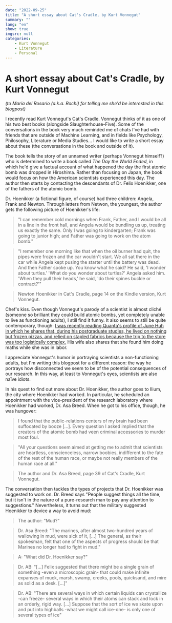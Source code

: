 ```yaml
---
date: "2022-09-25"
title: "A short essay about Cat's Cradle, by Kurt Vonnegut"
summary: ""
lang: "en"
show: true
imgsrc: null
categories:
    - Kurt Vonnegut
    - Literature
    - Personal
---
```


# A short essay about Cat's Cradle, by Kurt Vonnegut

*(to María del Rosario (a.k.a. Rochi) for telling me she'd be interested in this blogpost)*

I recently read Kurt Vonnegut's Cat's Cradle. Vonnegut thinks of it as one of his two best books (alongside Slaughterhouse-Five). Some of the conversations in the book very much reminded me of chats I've had with friends that are outside of Machine Learning, and in fields like Psychology, Philosophy, Literature or Media Studies... I would like to write a short essay about these (the conversations in the book and outside of it).
<!-- This essay contains major spoliers for the book, so feel free to stop here and give it a read if you're into parodies, commentary on science, religion, and politics. -->

The book tells the story of an unnamed writer (perhaps Vonnegut himself?) who is determined to write a book called *The Day the World Ended*, in which he'd give a factual account of what happened the day the first atomic bomb was dropped in Hiroshima. Rather than focusing on Japan, the book would focus on how the American scientists experienced this day. The author then starts by contacting the descendants of Dr. Felix Hoenikker, one of the fathers of the atomic bomb.

Dr. Hoenikker (a fictional figure, of course) had three children: Angela, Frank and Newton. Through letters from Netwon, the youngest, the author gets the following picture of Hoenikker's life:

> "I can remember cold mornings when Frank, Father, and I would be all in a line in the front hall, and Angela would be bundling us up, treating us exactly the same. Only I was going to kindergarten; Frank was going to junior high; and Father was going to work on the atom bomb."

> "I remember one morning like that when the oil burner had quit, the pipes were frozen and the car wouldn't start. We all sat there in the car while Angela kept pusing the starter until the battery was dead. And then Father spoke up. You know what he said? He said, 'I wonder about turtles.' 'What do you wonder about turtles?' Angela asked him. 'When they pull their heads,' he said, 'do their spines buckle or contract?'"

> Newton Hoenikker in Cat's Cradle, page 14 on the Kindle version, Kurt Vonnegut.

Chef's kiss. Even though Vonnegut's parody of a scientist is almost cliché (someone so brilliant they could build atomic bombs, yet completely unable to live as functioning adults), I still find it funny. It also seems to still be quite contemporary, though: [I was recently reading Quanta's profile of June Huh in which he shares that, during his postgraduate studies, he lived on nothing but frozen pizzas, and relied on stapled fabrics because the trip to the store was too logistically complex.](https://www.quantamagazine.org/june-huh-high-school-dropout-wins-the-fields-medal-20220705/) His wife also shares that she found him doing maths while she was in labor.

I appreciate Vonnegut's humor in portraying scientists a non-functioning adults, but I'm writing this blogpost for a different reason: the way he portrays how disconnected we seem to be of the potential consequences of our research. In this way, at least to Vonnegut's eyes, scientists are also naïve idiots.

In his quest to find out more about Dr. Hoenikker, the author goes to Ilium, the city where Hoenikker had worked. In particular, he scheduled an appointment with the vice-president of the research laboratory where Hoenikker had worked, Dr. Asa Breed. When he got to his office, though, he was hungover:

> I found that the public-relations centers of my brain had been suffocated by booze [...]. Every question I asked implied that the creators of the atomic bomb had veen criminal accessories to murder most foul.

> "All your questions seem aimed at getting me to admit that scientists are heartless, conscienceless, narrow boobies, indifferent to the fate of the rest of the human race, or maybe not really members of the human race at all."

> The author and Dr. Asa Breed, page 39 of Cat's Cradle, Kurt Vonnegut.

The conversation then tackles the types of projects that Dr. Hoenikker was suggested to work on. Dr. Breed says "People suggest things all the time, but it isn't in the nature of a pure-research man to pay any attention to suggestions." Nevertheless, it turns out that the military suggested Hoenikker to device a way to avoid mud:

> The author: "Mud?"

> Dr. Asa Breed: "The marines, after almost two-hundred years of wallowing in mud, were sick of it, [...] The general, as their spokesman, felt that one of the aspects of progress should be that Marines no longer had to fight in mud."

> A: "What did Dr. Hoenikker say?"

> Dr. AB: "[...] Felix suggested that there might be a single grain of something -even a microscopic grain- that could make infinite expanses of muck, marsh, swamp, creeks, pools, quicksand, and mire as solid as a desk. [...]"

> Dr. AB: "There are several ways in which certain liquids can crystallize -can freeze- several ways in which their atoms can stack and lock in an orderly, rigid way. [...] Suppose that the sort of ice we skate upon and put into highballs -what we might call ice-one- is only one of several types of ice"